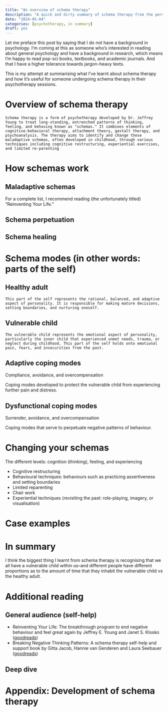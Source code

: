 ```yaml
---
title: "An overview of schema therapy"
description: "A quick and dirty summary of schema therapy from the perspective of someone undergoing schema therapy."
date: "2024-05-04"
categories: [psychotherapy, in summary]
draft: yes
---
```


Let me preface this post by saying that I do not have a background in psychology. I'm coming at this as someone who's interested in reading about general psychology and have a background in research, which means I'm happy to read pop-sci books, textbooks, and academic journals. And that I have a higher tolerance towards jargon-heavy texts.

This is my attempt at summarising what I've learnt about schema therapy and how it's useful for someone undergoing schema therapy in their psychotherapy sessions.

# Overview of schema therapy

```
Schema therapy is a form of psychotherapy developed by Dr. Jeffrey Young to treat long-standing, entrenched patterns of thinking, feeling, and behaving known as "schemas." It combines elements of cognitive-behavioral therapy, attachment theory, gestalt therapy, and psychoanalysis. The therapy aims to identify and change these maladaptive schemas, often developed in childhood, through various techniques including cognitive restructuring, experiential exercises, and limited re-parenting
```

# How schemas work

## Maladaptive schemas

For a complete list, I recommend reading (the unfortunately titled) "Reinventing Your Life."

## Schema perpetuation

## Schema healing

# Schema modes (in other words: parts of the self)

## Healthy adult

```
This part of the self represents the rational, balanced, and adaptive aspect of personality. It is responsible for making mature decisions, setting boundaries, and nurturing oneself.
```

## Vulnerable child

```
The vulnerable child represents the emotional aspect of personality, particularly the inner child that experienced unmet needs, trauma, or neglect during childhood. This part of the self holds onto emotional pain, fears, and insecurities from the past.
```

## Adaptive coping modes

Compliance, avoidance, and overcompensation

Coping modes developed to protect the vulnerable child from experiencing further pain and distress.

## Dysfunctional coping modes

Surrender, avoidance, and overcompensation

Coping modes that serve to perpetuate negative patterns of behaviour.

# Changing your schemas

The different levels: cognition (thinking), feeling, and experiencing

- Cognitive restructuring
- Behavioural techniques: behaviours such as practicing assertiveness and setting boundaries
- Limited reparenting
- Chair work
- Experiential techniques (revisiting the past: role-playing, imagery, or visualisation)

# Case examples

# In summary

I think the biggest thing I learnt from schema therapy is recognising that we all have a vulnerable child within us--and different people have different proportions as to the amount of time that they inhabit the vulnerable child vs the healthy adult.

# Additional reading

## General audience (self-help)

- Reinventing Your Life: The breakthrough program to end negative behaviour and feel great again by Jeffrey E. Young and Janet S. Klosko ([goodreads](https://www.goodreads.com/book/show/43866.Reinventing_Your_Life))
- Breaking Negative Thinking Patterns: A schema therapy self-help and support book by Gitta Jacob, Hannie van Genderen and Laura Seebauer ([goodreads](https://www.goodreads.com/book/show/24344283-breaking-negative-thinking-patterns))

## Deep dive


# Appendix: Development of schema therapy
